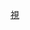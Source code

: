 {{Userbox
  |border-c=
  |border-s=1
  |id=<big>欢乐<br>一家</big>
  |id-c=white
  |id-fc=#CFB53B
  |id-s=10
  |info=这个用户喜欢收看'''[[辽宁卫视|<span style="color:#FFFFFF">辽宁卫视</span>]]'''的节目。
  |info-c=#CFB53B
  |info-fc=white
  |info-s=9
}}<includeonly>[[Category:喜欢观赏辽宁卫视的维基人|{{PAGENAME}}]]</includeonly><noinclude>
[[Category:媒體用戶框模板|視]]
</noinclude>